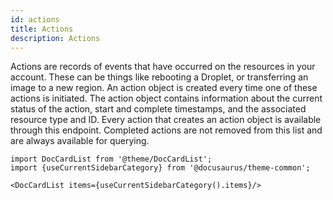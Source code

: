 ```yaml
---
id: actions
title: Actions
description: Actions
---
```




Actions are records of events that have occurred on the resources in your account. These can be things like rebooting a Droplet, or transferring an image to a new region.
An action object is created every time one of these actions is initiated. The action object contains information about the current status of the action, start and complete timestamps, and the associated resource type and ID.
Every action that creates an action object is available through this endpoint. Completed actions are not removed from this list and are always available for querying.



```mdx-code-block
import DocCardList from '@theme/DocCardList';
import {useCurrentSidebarCategory} from '@docusaurus/theme-common';

<DocCardList items={useCurrentSidebarCategory().items}/>
```
      